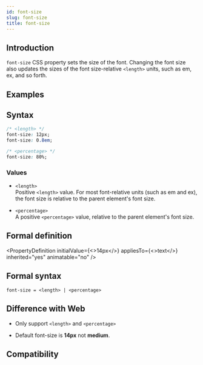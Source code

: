 ```yaml
---
id: font-size
slug: font-size
title: font-size
---
```


## Introduction

`font-size` CSS property sets the size of the font. Changing the font size also updates the sizes of the font size-relative `<length>` units, such as em, ex, and so forth.

## Examples


<Go
  example="css-api"
  defaultFile="src/font-size/App.tsx"
  img="https://lf-lynx.tiktok-cdns.com/obj/lynx-artifacts-oss-sg/lynx-website/assets/doc/css/font-size.jpg"
  entry="src/font-size"
  defaultEntryFile="dist/font-size.lynx.bundle"
/>

## Syntax

```css
/* <length> */
font-size: 12px;
font-size: 0.8em;

/* <percentage> */
font-size: 80%;
```

### Values

- `<length>` <br/>
  Positive `<length>` value. For most font-relative units (such as em and ex), the font size is relative to the parent element's font size.

- `<percentage>` <br/>
  A positive `<percentage>` value, relative to the parent element's font size.

## Formal definition


<PropertyDefinition
  initialValue={<>14px</>}
  appliesTo={<>text</>}
  inherited="yes"
  animatable="no"
/>

## Formal syntax

```
font-size = <length> | <percentage>
```

## Difference with Web

- Only support `<length>` and `<percentage>`

- Default font-size is **14px** not **medium**.

## Compatibility


<LegacyCompatTable metadata="css/properties/font-size" />

